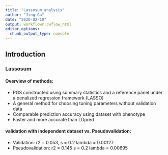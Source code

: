 ```yaml
---
title: "Lassosum_analysis"
author: "Jing Gu"
date: "2020-02-10"
output: workflowr::wflow_html
editor_options:
  chunk_output_type: console
---
```


## Introduction

### Lassosum
#### Overview of methods:
- PGS constructed using summary statistics and a reference panel under a penalized regression framework (LASSO)
- A general method for choosing tuning parameters without validation data
- Comparable prediction accuracy using dataset with phenotype
- Faster and more accurate than LDpred


#### validation with independent dataset vs. Pseudovalidation:
- Validation: r2 = 0.053, s = 0.2 lambda = 0.00127
- Pseudovalidation: r2 = 0.145 s = 0.2 lambda = 0.00695

```r

```

